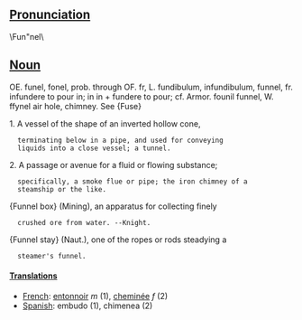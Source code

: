 ==[[Pronunciation]]==

\Fun"nel\

==[[Noun]]==
OE. funel, fonel, prob. through OF. fr, L.
fundibulum, infundibulum, funnel, fr. infundere to pour in;
in in + fundere to pour; cf. Armor. founil funnel, W. ffynel
air hole, chimney. See {Fuse}

1. A vessel of the shape of an inverted hollow cone,
   terminating below in a pipe, and used for conveying
   liquids into a close vessel; a tunnel.

2. A passage or avenue for a fluid or flowing substance;
   specifically, a smoke flue or pipe; the iron chimney of a
   steamship or the like.

{Funnel box} (Mining), an apparatus for collecting finely
   crushed ore from water. --Knight.

{Funnel stay} (Naut.), one of the ropes or rods steadying a
   steamer's funnel.

====[[Translation]]s====
*[[French]]: [[entonnoir]] ''m'' (1), [[cheminée]] ''f'' (2)
*[[Spanish]]: embudo (1), chimenea (2)